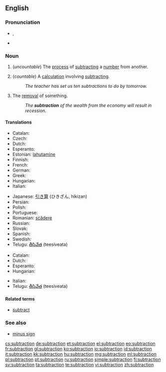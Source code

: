==English==

===Pronunciation===
* {{IPA|/səbˈtɹækʃən/}}, {{X-SAMPA|/s@b"tr{kS@n/}}
* {{rhymes|ækʃən}}

===Noun===
{{en-noun|s|-}}

# {{arithmetic}} (''uncountable'') The [[process]] of [[subtract]]ing a [[number]] from another.
# {{arithmetic}} (''countable'') A [[calculation]] involving [[subtract]]ing.
#: ''The teacher has set us ten subtractions to do by tomorrow.''
# The [[removal]] of something.
#: ''The '''subtraction''' of the wealth from the economy will result in recession.''

====Translations====

{{trans-top|process}}
* Catalan: {{t|ca|sostracció|f}}
* Czech: {{t-|cs|odčítání|n}}
* Dutch: {{t+|nl|aftrekken|n}}
* Esperanto: {{t-|eo|subtraho}}
* Estonian: [[lahutamine]]
* Finnish: {{t-|fi|vähentäminen}}
* French: {{t+|fr|soustraction|f}}
* German: {{t+|de|Subtraktion|f}}
* Greek: {{t+|el|αφαίρεση|f}}
* Hungarian: {{t+|hu|kivonás}}
* Italian: {{t-|it|sottrazione|f}}
{{trans-mid}}
* Japanese: [[引き算]] (ひきざん, hikizan)
* Persian: {{t+|fa|تفریق|xs=Persian}}
* Polish: {{t+|pl|odejmowanie|n}}
* Portuguese: {{t+|pt|subtração|f}}
* Romanian: [[scădere]] {{f}}
* Russian: {{t+|ru|вычитание|n|tr=vyčitánije}}
* Slovak: {{t-|sk|odčítanie|n}}
* Spanish: {{t-|es|resta|f}}
* Swedish: {{t+|sv|subtraktion}}
* Telugu: [[తీసివేత]] (teesiveata)
{{trans-bottom}}

{{trans-top|calculation}}
* Catalan: {{t|ca|sostracció|f}}
* Dutch: {{t+|nl|aftrekking|f}}
* Esperanto: {{t-|eo|subtraho}}
* Hungarian: {{t+|hu|kivonás}}
{{trans-mid}}
* Italian: {{t-|it|sottrazione|f}}
* Telugu: [[తీసివేత]] (teesiveata)
{{trans-bottom}}

====Related terms====
* [[subtract]]

===See also===
* [[minus sign]]

[[cs:subtraction]]
[[de:subtraction]]
[[et:subtraction]]
[[el:subtraction]]
[[eo:subtraction]]
[[fr:subtraction]]
[[gl:subtraction]]
[[ko:subtraction]]
[[io:subtraction]]
[[id:subtraction]]
[[it:subtraction]]
[[kk:subtraction]]
[[hu:subtraction]]
[[mg:subtraction]]
[[ml:subtraction]]
[[pl:subtraction]]
[[pt:subtraction]]
[[ru:subtraction]]
[[simple:subtraction]]
[[fi:subtraction]]
[[sv:subtraction]]
[[ta:subtraction]]
[[te:subtraction]]
[[vi:subtraction]]
[[zh:subtraction]]